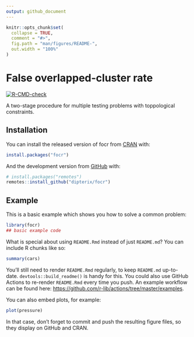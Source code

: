 ```yaml
---
output: github_document
---
```


```r
knitr::opts_chunk$set(
  collapse = TRUE,
  comment = "#>",
  fig.path = "man/figures/README-",
  out.width = "100%"
)
```

# False overlapped-cluster rate

<!-- badges: start -->
[![R-CMD-check](https://github.com/dipterix/focr/workflows/R-CMD-check/badge.svg)](https://github.com/dipterix/focr/actions)
<!-- badges: end -->

A two-stage procedure for multiple testing problems with toppological constraints.

## Installation

You can install the released version of focr from [CRAN](https://CRAN.R-project.org) with:

``` r
install.packages("focr")
```

And the development version from [GitHub](https://github.com/) with:

``` r
# install.packages("remotes")
remotes::install_github("dipterix/focr")
```
## Example

This is a basic example which shows you how to solve a common problem:

```r
library(focr)
## basic example code
```

What is special about using `README.Rmd` instead of just `README.md`? You can include R chunks like so:

```r
summary(cars)
```

You'll still need to render `README.Rmd` regularly, to keep `README.md` up-to-date. `devtools::build_readme()` is handy for this. You could also use GitHub Actions to re-render `README.Rmd` every time you push. An example workflow can be found here: <https://github.com/r-lib/actions/tree/master/examples>.

You can also embed plots, for example:

```r
plot(pressure)
```

In that case, don't forget to commit and push the resulting figure files, so they display on GitHub and CRAN.
